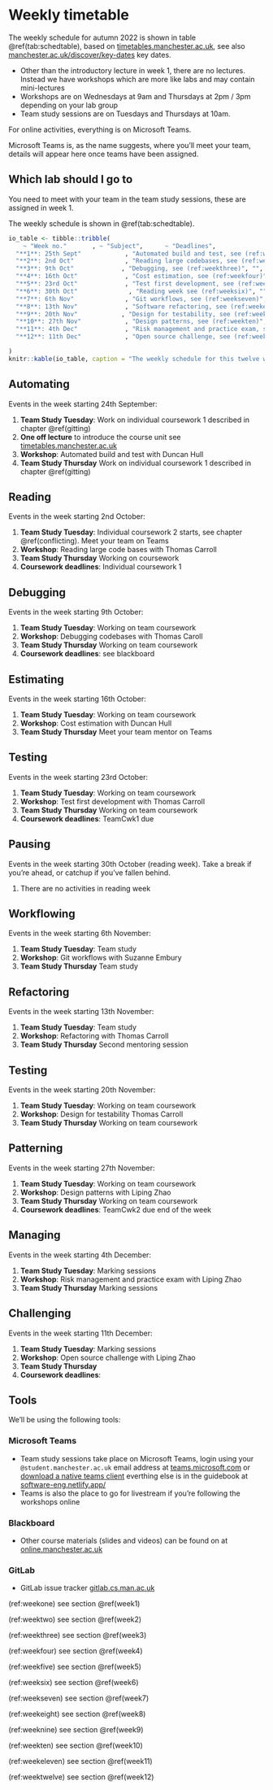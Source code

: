 # Weekly timetable {.unnumbered #timetabling}

The weekly schedule for autumn 2022 is shown in table \@ref(tab:schedtable), based on [timetables.manchester.ac.uk](https://timetables.manchester.ac.uk/), see also [manchester.ac.uk/discover/key-dates](https://www.manchester.ac.uk/discover/key-dates/) key dates.

* Other than the introductory lecture in week 1, there are no lectures. Instead we have workshops which are more like labs and may contain mini-lectures
* Workshops are on Wednesdays at 9am and Thursdays at 2pm / 3pm depending on your lab group
    <!--* [bit.ly/Tuesday-3pm-workshop](http://bit.ly/Tuesday-3pm-workshop)
    * [bit.ly/Tuesday-4pm-workshop](http://bit.ly/Tuesday-4pm-workshop)
    * [bit.ly/friday-1pm-workshop](http://bit.ly/friday-1pm-workshop)-->
* Team study sessions are on Tuesdays and Thursdays at 10am.

For online activities, everything is on Microsoft Teams.

<!--Because of constraints on the number of private channels in Teams, the year is arbitrarily split into two spaces:

1. [bit.ly/software-engineering-A](https://bit.ly/software-engineering-A)
1. [bit.ly/software-engineering-b](https://bit.ly/software-engineering-b)-->

Microsoft Teams is, as the name suggests, where you'll meet your team, details will appear here once teams have been assigned.

## Which lab should I go to {#campus}
You need to meet with your team in the team study sessions, these are assigned in week 1.
<!--
* **Teams 1-30**: 1.8 & 1.10
* **Teams 31-44**: LF31
* **Teams 44-56**: Tootill-->

The weekly schedule is shown in \@ref(tab:schedtable).

```r
io_table <- tibble::tribble(
    ~ "Week no."       , ~ "Subject",      ~ "Deadlines",
  "**1**: 25th Sept"            , "Automated build and test, see (ref:weekone)",  "",
  "**2**: 2nd Oct"              , "Reading large codebases, see (ref:weektwo)",  "IndCwk1, Fri 6th Oct, 6pm",
  "**3**: 9th Oct"             , "Debugging, see (ref:weekthree)", "",
  "**4**: 16th Oct"             , "Cost estimation, see (ref:weekfour)",  "Mentoring week 1, IndCwk2, Fri 20th Oct, 6pm",
  "**5**: 23rd Oct"             , "Test first development, see (ref:weekfive)", "TeamCwk1, 27th Oct, 6pm",
  "**6**: 30th Oct"              , "Reading week see (ref:weeksix)", "",
  "**7**: 6th Nov"              , "Git workflows, see (ref:weekseven)",  "",
  "**8**: 13th Nov"             , "Software refactoring, see (ref:weekeight)", "Mentoring week 2",
  "**9**: 20th Nov"            , "Design for testability, see (ref:weeknine)", "",
  "**10**: 27th Nov"            , "Design patterns, see (ref:weekten)", "TeamCwk2, 1st Dec, 6pm",
  "**11**: 4th Dec"             , "Risk management and practice exam, see (ref:weekeleven)", "",
  "**12**: 11th Dec"            , "Open source challenge, see (ref:weektwelve)", "",

)
knitr::kable(io_table, caption = "The weekly schedule for this twelve week course, please note we are using the week numbering from the [timetables.manchester.ac.uk](https://timetables.manchester.ac.uk/) where week zero is welcome week, and week one is the first teaching week", booktabs = TRUE)
```



## Automating {#week1}

Events in the week starting 24th September:

1. **Team Study Tuesday**: Work on individual coursework 1 described in chapter \@ref(gitting)
1. **One off lecture** to introduce the course unit see  [timetables.manchester.ac.uk](https://timetables.manchester.ac.uk/)
1. **Workshop**: Automated build and test with Duncan Hull
1. **Team Study Thursday** Work on individual coursework 1 described in chapter \@ref(gitting)
<!--1. **Coursework deadlines**: Individual individual coursework 1 can be pre-marked (automatically) if you submit by **6pm Tuesday 28th September** and finally marked when submitted by **6pm on Friday 1st October**-->


## Reading {#week2}
Events in the week starting 2nd October:

1. **Team Study Tuesday**: Individual coursework 2 starts, see chapter \@ref(conflicting). Meet your team on Teams
1. **Workshop**: Reading large code bases with Thomas Carroll
1. **Team Study Thursday** Working on coursework
1. **Coursework deadlines**: Individual coursework 1

## Debugging {#week3}
Events in the week starting 9th October:

1. **Team Study Tuesday**: Working on team coursework
1. **Workshop**: Debugging codebases with Thomas Caroll
1. **Team Study Thursday** Working on team coursework
1. **Coursework deadlines**: see blackboard


## Estimating {#week4}
Events in the week starting 16th October:

1. **Team Study Tuesday**: Working on team coursework
1. **Workshop**: Cost estimation with Duncan Hull
1. **Team Study Thursday** Meet your team mentor on Teams


## Testing {#week5}
Events in the week starting 23rd October:

1. **Team Study Tuesday**: Working on team coursework
1. **Workshop**: Test first development with Thomas Carroll
1. **Team Study Thursday** Working on team coursework
1. **Coursework deadlines**: TeamCwk1 due


## Pausing {#week6}
Events in the week starting 30th October (reading week). Take a break if you're ahead, or catchup if you've fallen behind.

1. There are no activities in reading week

## Workflowing {#week7}
Events in the week starting 6th November:

1. **Team Study Tuesday**: Team study
1. **Workshop**: Git workflows with Suzanne Embury
1. **Team Study Thursday** Team study


## Refactoring {#week8}
Events in the week starting 13th November:

1. **Team Study Tuesday**: Team study
1. **Workshop**: Refactoring with Thomas Carroll
1. **Team Study Thursday** Second mentoring session


## Testing {#week9}
Events in the week starting 20th November:

1. **Team Study Tuesday**: Working on team coursework
1. **Workshop**: Design for testability Thomas Carroll
1. **Team Study Thursday** Working on team coursework


## Patterning {#week10}
Events in the week starting 27th November:

1. **Team Study Tuesday**: Working on team coursework
1. **Workshop**: Design patterns with Liping Zhao
1. **Team Study Thursday** Working on team coursework
1. **Coursework deadlines**: TeamCwk2 due end of the week


## Managing {#week11}
Events in the week starting 4th December:

1. **Team Study Tuesday**:  Marking sessions
1. **Workshop**: Risk management and practice exam with Liping Zhao
1. **Team Study Thursday**  Marking sessions



## Challenging {#week12}
Events in the week starting 11th December:

1. **Team Study Tuesday**: Marking sessions
1. **Workshop**: Open source challenge with Liping Zhao
1. **Team Study Thursday**
1. **Coursework deadlines**:

## Tools {#tooling}

We'll be using the following tools:

### Microsoft Teams {#msfteams}

* Team study sessions take place on Microsoft Teams, login using your `@student.manchester.ac.uk` email address at [teams.microsoft.com](https://teams.microsoft.com/) or [download a native teams client](https://www.microsoft.com/en-gb/microsoft-teams/download-app) everthing else is in the guidebook at [software-eng.netlify.app/](https://software-eng.netlify.app/)
* Teams is also the place to go for livestream if you're following the workshops online


### Blackboard {#blackboard}

* Other course materials (slides and videos) can be found on at [online.manchester.ac.uk](https://online.manchester.ac.uk/)

### GitLab {#gitlab}

* GitLab issue tracker [gitlab.cs.man.ac.uk](https://gitlab.cs.man.ac.uk/)


<!--hacky way to get chapter references in tables-->

(ref:weekone) see section \@ref(week1)  

(ref:weektwo) see section \@ref(week2)  

(ref:weekthree) see section \@ref(week3)  

(ref:weekfour) see section \@ref(week4)  

(ref:weekfive) see section \@ref(week5)  

(ref:weeksix) see section \@ref(week6)  

(ref:weekseven) see section \@ref(week7)  

(ref:weekeight) see section \@ref(week8)  

(ref:weeknine) see section \@ref(week9)  

(ref:weekten) see section \@ref(week10)  

(ref:weekeleven) see section \@ref(week11)  

(ref:weektwelve) see section \@ref(week12)  


